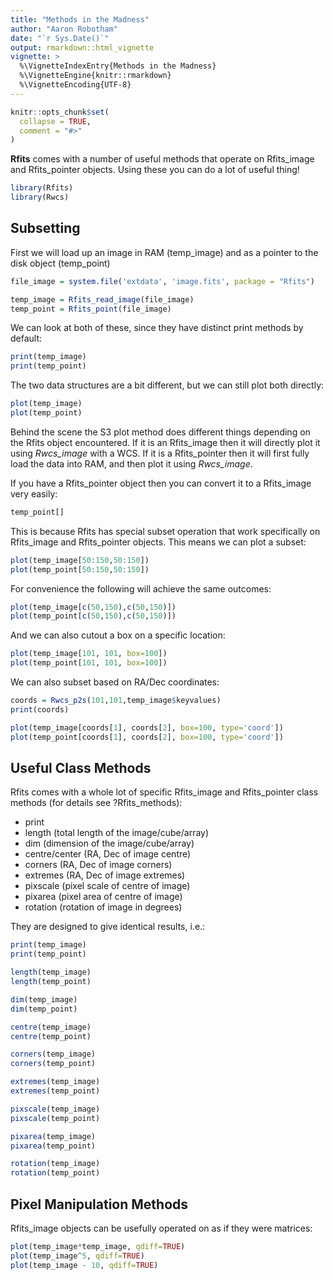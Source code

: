 ```yaml
---
title: "Methods in the Madness"
author: "Aaron Robotham"
date: "`r Sys.Date()`"
output: rmarkdown::html_vignette
vignette: >
  %\VignetteIndexEntry{Methods in the Madness}
  %\VignetteEngine{knitr::rmarkdown}
  %\VignetteEncoding{UTF-8}
---
```


```r
knitr::opts_chunk$set(
  collapse = TRUE,
  comment = "#>"
)
```

**Rfits** comes with a number of useful methods that operate on Rfits_image and Rfits_pointer objects. Using these you can do a lot of useful thing!

```r
library(Rfits)
library(Rwcs)
```

## Subsetting

First we will load up an image in RAM (temp_image) and as a pointer to the disk object (temp_point)

```r
file_image = system.file('extdata', 'image.fits', package = "Rfits")

temp_image = Rfits_read_image(file_image)
temp_point = Rfits_point(file_image)
```

We can look at both of these, since they have distinct print methods by default:

```r
print(temp_image)
print(temp_point)
```

The two data structures are a bit different, but we can still plot both directly:

```r
plot(temp_image)
plot(temp_point)
```

Behind the scene the S3 plot method does different things depending on the Rfits object encountered. If it is an Rfits_image then it will directly plot it using *Rwcs_image* with a WCS. If it is a Rfits_pointer then it will first fully load the data into RAM, and then plot it using *Rwcs_image*.

If you have a Rfits_pointer object then you can convert it to a Rfits_image very easily:

```r
temp_point[]
```

This is because Rfits has special subset operation that work specifically on Rfits_image and Rfits_pointer objects. This means we can plot a subset:

```r
plot(temp_image[50:150,50:150])
plot(temp_point[50:150,50:150])
```

For convenience the following will achieve the same outcomes:

```r
plot(temp_image[c(50,150),c(50,150)])
plot(temp_point[c(50,150),c(50,150)])
```

And we can also cutout a box on a specific location:

```r
plot(temp_image[101, 101, box=100])
plot(temp_point[101, 101, box=100])
```

We can also subset based on RA/Dec coordinates:

```r
coords = Rwcs_p2s(101,101,temp_image$keyvalues)
print(coords)
```

```r
plot(temp_image[coords[1], coords[2], box=100, type='coord'])
plot(temp_point[coords[1], coords[2], box=100, type='coord'])
```

## Useful Class Methods

Rfits comes with a whole lot of specific Rfits_image and Rfits_pointer class methods (for details see ?Rfits_methods):

*   print
*   length (total length of the image/cube/array)
*   dim (dimension of the image/cube/array)
*   centre/center (RA, Dec of image centre)
*   corners (RA, Dec of image corners)
*   extremes (RA, Dec of image extremes)
*   pixscale (pixel scale of centre of image)
*   pixarea (pixel area of centre of image)
*   rotation (rotation of image in degrees)

They are designed to give identical results, i.e.:

```r
print(temp_image)
print(temp_point)
```

```r
length(temp_image)
length(temp_point)
```

```r
dim(temp_image)
dim(temp_point)
```

```r
centre(temp_image)
centre(temp_point)
```

```r
corners(temp_image)
corners(temp_point)
```

```r
extremes(temp_image)
extremes(temp_point)
```

```r
pixscale(temp_image)
pixscale(temp_point)
```

```r
pixarea(temp_image)
pixarea(temp_point)
```

```r
rotation(temp_image)
rotation(temp_point)
```

## Pixel Manipulation Methods

Rfits_image objects can be usefully operated on as if they were matrices:

```r
plot(temp_image*temp_image, qdiff=TRUE)
plot(temp_image^5, qdiff=TRUE)
plot(temp_image - 10, qdiff=TRUE)
```
